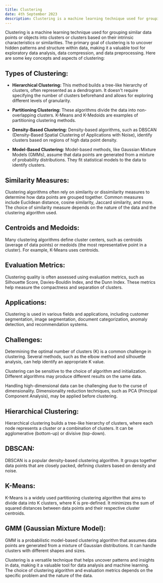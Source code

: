 ```yaml
---
title: Clustering
date: 4th September 2023
description: Clustering is a machine learning technique used for grouping similar data points or objects into clusters or clusters based on their intrinsic characteristics or similarities. The primary goal of clustering is to uncover hidden patterns and structure within data, making it a valuable tool for exploratory data analysis, data compression, and data preprocessing.
---
```


Clustering is a machine learning technique used for grouping similar data points or objects into clusters or clusters based on their intrinsic characteristics or similarities. The primary goal of clustering is to uncover hidden patterns and structure within data, making it a valuable tool for exploratory data analysis, data compression, and data preprocessing. Here are some key concepts and aspects of clustering:

## **Types of Clustering:**

- **Hierarchical Clustering:** This method builds a tree-like hierarchy of clusters, often represented as a dendrogram. It doesn't require specifying the number of clusters beforehand and allows for exploring different levels of granularity.

- **Partitioning Clustering:** These algorithms divide the data into non-overlapping clusters. K-Means and K-Medoids are examples of partitioning clustering methods.

- **Density-Based Clustering:** Density-based algorithms, such as DBSCAN (Density-Based Spatial Clustering of Applications with Noise), identify clusters based on regions of high data point density.

- **Model-Based Clustering:** Model-based methods, like Gaussian Mixture Models (GMMs), assume that data points are generated from a mixture of probability distributions. They fit statistical models to the data to identify clusters.

## **Similarity Measures:**

Clustering algorithms often rely on similarity or dissimilarity measures to determine how data points are grouped together. Common measures include Euclidean distance, cosine similarity, Jaccard similarity, and more. The choice of similarity measure depends on the nature of the data and the clustering algorithm used.

## **Centroids and Medoids:**

Many clustering algorithms define cluster centers, such as centroids (average of data points) or medoids (the most representative point in a cluster). For example, K-Means uses centroids.

## **Evaluation Metrics:**

Clustering quality is often assessed using evaluation metrics, such as Silhouette Score, Davies-Bouldin Index, and the Dunn Index. These metrics help measure the compactness and separation of clusters.

## **Applications:**

Clustering is used in various fields and applications, including customer segmentation, image segmentation, document categorization, anomaly detection, and recommendation systems.

## **Challenges:**

Determining the optimal number of clusters (K) is a common challenge in clustering. Several methods, such as the elbow method and silhouette analysis, can help identify an appropriate K value.

Clustering can be sensitive to the choice of algorithm and initialization. Different algorithms may produce different results on the same data.

Handling high-dimensional data can be challenging due to the curse of dimensionality. Dimensionality reduction techniques, such as PCA (Principal Component Analysis), may be applied before clustering.

## **Hierarchical Clustering:**

Hierarchical clustering builds a tree-like hierarchy of clusters, where each node represents a cluster or a combination of clusters. It can be agglomerative (bottom-up) or divisive (top-down).

## **DBSCAN:**

DBSCAN is a popular density-based clustering algorithm. It groups together data points that are closely packed, defining clusters based on density and noise.

## **K-Means:**

K-Means is a widely used partitioning clustering algorithm that aims to divide data into K clusters, where K is pre-defined. It minimizes the sum of squared distances between data points and their respective cluster centroids.

## **GMM (Gaussian Mixture Model):**

GMM is a probabilistic model-based clustering algorithm that assumes data points are generated from a mixture of Gaussian distributions. It can handle clusters with different shapes and sizes.

Clustering is a versatile technique that helps uncover patterns and insights in data, making it a valuable tool for data analysis and machine learning. The choice of clustering algorithm and evaluation metrics depends on the specific problem and the nature of the data.
